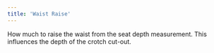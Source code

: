 ```yaml
---
title: 'Waist Raise'
---
```


How much to raise the waist from the seat depth measurement. This influences
the depth of the crotch cut-out.
